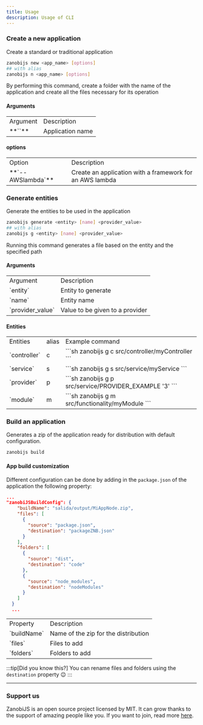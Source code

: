 ---
title: Usage
description: Usage of CLI
---

### Create a new application

Create a standard or traditional application

```sh
zanobijs new <app_name> [options]
## with alias
zanobijs n <app_name> [options]
```

By performing this command, create a folder with the name of the application and create
all the files necessary for its operation

#### Arguments

<table>
   <tr>
     <td>Argument</td>
     <td>Description</td>
   </tr>
   <tr>
     <td>**`<app_name>`**</td>
     <td>Application name</td>
   </tr>
</table>

#### options

<table>
   <tr>
     <td>Option</td>
     <td>Description</td>
   </tr>
   <tr>
     <td>**`--AWSlambda`**</td>
     <td>Create an application with a framework for an AWS lambda</td>
   </tr>
</table>

### Generate entities

Generate the entities to be used in the application

```sh
zanobijs generate <entity> [name] <provider_value>
## with alias
zanobijs g <entity> [name] <provider_value>
```

Running this command generates a file based on the entity and the specified path

#### Arguments

<table>
   <tr>
     <td>Argument</td>
     <td>Description</td>
   </tr>
   <tr>
     <td>`entity`</td>
     <td>Entity to generate</td>
   </tr>
   <tr>
     <td>`name`</td>
     <td>Entity name</td>
   </tr>
   <tr>
     <td>`provider_value`</td>
     <td>Value to be given to a provider</td>
   </tr>
</table>

#### Entities

<table>
   <tr>
     <td>Entities</td>
     <td>alias</td>
     <td>Example command</td>
   </tr>
   <tr>
     <td>`controller`</td>
     <td>c</td>
     <td>
     ```sh
       zanobijs g c src/controller/myController
     ```
     </td>
   </tr>
   <tr>
     <td>`service`</td>
     <td>s</td>
     <td>
     ```sh
       zanobijs g s src/service/myService
     ```
     </td>
   </tr>
   <tr>
     <td>`provider`</td>
     <td>p</td>
     <td>
     ```sh
       zanobijs g p src/service/PROVIDER_EXAMPLE '3'
     ```
     </td>
   </tr>
   <tr>
     <td>`module`</td>
     <td>m</td>
     <td>
     ```sh
       zanobijs g m src/functionality/myModule
     ```
     </td>
   </tr>
</table>

### Build an application

Generates a zip of the application ready for distribution with default configuration.

```sh
zanobijs build
```

#### App build customization

Different configuration can be done by adding in the `package.json` of the application
the following property:

```json
...
"zanobiJSBuildConfig": {
    "buildName": "salida/output/MiAppNode.zip",
    "files": [
      {
        "source": "package.json",
        "destination": "packageZNB.json"
      }
    ],
    "folders": [
      {
        "source": "dist",
        "destination": "code"
      },
      {
        "source": "node_modules",
        "destination": "nodeModules"
      }
    ]
  }
  ...
```

<table>
   <tr>
     <td>Property</td>
     <td>Description</td>
   </tr>
   <tr>
     <td>`buildName`</td>
     <td>Name of the zip for the distribution</td>
   </tr>
   <tr>
     <td>`files`</td>
     <td>Files to add</td>
   </tr>
   <tr>
     <td>`folders`</td>
     <td>Folders to add</td>
   </tr>
</table>

:::tip[Did you know this?]
You can rename files and folders using the `destination` property 😉
:::

---

### Support us

ZanobiJS is an open source project licensed by MIT. It can grow thanks to the support of amazing people like you.
If you want to join, read more [here](https://github.com/devdroide/ZanobiJS).
